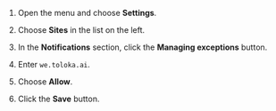 1. Open the menu and choose **Settings**.

1. Choose **Sites** in the list on the left.

1. In the **Notifications** section, click the **Managing exceptions** button.

1. Enter `we.toloka.ai`.

1. Choose **Allow**.

1. Click the **Save** button.
